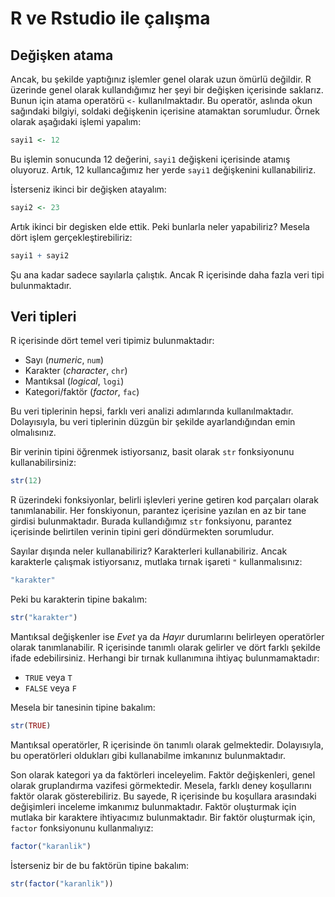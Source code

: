 # R ve Rstudio ile çalışma {#sec-r-giris}

## Değişken atama

Ancak, bu şekilde yaptığınız işlemler genel olarak uzun ömürlü değildir. R üzerinde genel olarak kullandığımız her şeyi bir değişken içerisinde saklarız. Bunun için atama operatörü `<-` kullanılmaktadır. Bu operatör, aslında okun sağındaki bilgiyi, soldaki değişkenin içerisine atamaktan sorumludur. Örnek olarak aşağıdaki işlemi yapalım:

```r
sayi1 <- 12
```

Bu işlemin sonucunda 12 değerini, `sayi1` değişkeni içerisinde atamış oluyoruz. Artık, 12 kullancağımız her yerde `sayi1` değişkenini kullanabiliriz.

İsterseniz ikinci bir değişken atayalım:

```r
sayi2 <- 23
```

Artık ikinci bir degisken elde ettik. Peki bunlarla neler yapabiliriz? Mesela dört işlem gerçekleştirebiliriz:

```r
sayi1 + sayi2
```

Şu ana kadar sadece sayılarla çalıştık. Ancak R içerisinde daha fazla veri tipi bulunmaktadır.

## Veri tipleri

R içerisinde dört temel veri tipimiz bulunmaktadır:

+ Sayı (*numeric*, `num`) 
+ Karakter (*character*, `chr`)
+ Mantıksal (*logical*, `logi`)
+ Kategori/faktör (*factor*, `fac`)

Bu veri tiplerinin hepsi, farklı veri analizi adımlarında kullanılmaktadır. Dolayısıyla, bu veri tiplerinin düzgün bir şekilde ayarlandığından emin olmalısınız.

Bir verinin tipini öğrenmek istiyorsanız, basit olarak `str` fonksiyonunu kullanabilirsiniz:

```r
str(12)
```

::: note
R üzerindeki fonksiyonlar, belirli işlevleri yerine getiren kod parçaları olarak tanımlanabilir. Her fonskiyonun, parantez içerisine yazılan en az bir tane girdisi bulunmaktadır. Burada kullandığımız `str` fonksiyonu, parantez içerisinde belirtilen verinin tipini geri döndürmekten sorumludur.
:::

Sayılar dışında neler kullanabiliriz? Karakterleri kullanabiliriz. Ancak karakterle çalışmak istiyorsanız, mutlaka tırnak işareti `"` kullanmalısınız:

```r
"karakter"
```

Peki bu karakterin tipine bakalım:

```r
str("karakter")
```

Mantıksal değişkenler ise *Evet* ya da *Hayır* durumlarını belirleyen operatörler olarak tanımlanabilir. R içerisinde tanımlı olarak gelirler ve dört farklı şekilde ifade edebilirsiniz. Herhangi bir tırnak kullanımına ihtiyaç bulunmamaktadır:

- `TRUE` veya `T`
- `FALSE` veya `F`

Mesela bir tanesinin tipine bakalım:

```r
str(TRUE)
```

::: note
Mantıksal operatörler, R içerisinde ön tanımlı olarak gelmektedir. Dolayısıyla, bu operatörleri oldukları gibi kullanabilme imkanınız bulunmaktadır.
:::

Son olarak kategori ya da faktörleri inceleyelim. Faktör değişkenleri, genel olarak gruplandırma vazifesi görmektedir. Mesela, farklı deney koşullarını faktör olarak gösterebiliriz. Bu sayede, R içerisinde bu koşullara arasındaki değişimleri inceleme imkanımız bulunmaktadır. Faktör oluşturmak için mutlaka bir karaktere ihtiyacımız bulunmaktadır. Bir faktör oluşturmak için, `factor` fonksiyonunu kullanmalıyız:


```r
factor("karanlik")
```

İsterseniz bir de bu faktörün tipine bakalım:

```r
str(factor("karanlik"))
```

